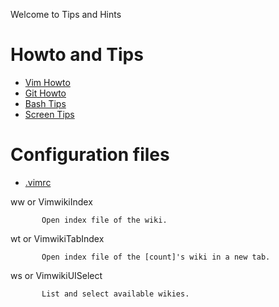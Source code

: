 Welcome to Tips and Hints

= Howto and Tips =

* [[VIM_HowTo|Vim Howto]]
* [[GIT_HowTo|Git Howto]]
* [[Bash_Tips|Bash Tips]]
* [[Screen_tips|Screen Tips]]

= Configuration files =

* [[ini_files/vimrc|.vimrc]]


<Leader>ww or <Plug>VimwikiIndex
        Open index file of the wiki.
<Leader>wt or <Plug>VimwikiTabIndex
        Open index file of the [count]'s wiki in a new tab.
<Leader>ws or <Plug>VimwikiUISelect
        List and select available wikies.
